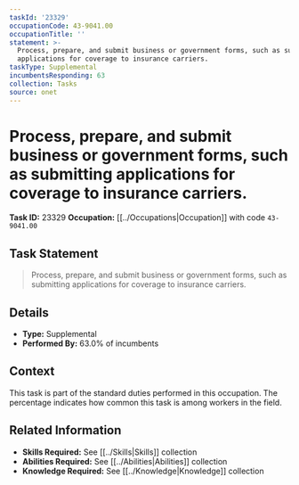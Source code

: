 ```yaml
---
taskId: '23329'
occupationCode: 43-9041.00
occupationTitle: ''
statement: >-
  Process, prepare, and submit business or government forms, such as submitting
  applications for coverage to insurance carriers.
taskType: Supplemental
incumbentsResponding: 63
collection: Tasks
source: onet
---
```

# Process, prepare, and submit business or government forms, such as submitting applications for coverage to insurance carriers.

**Task ID:** 23329
**Occupation:** [[../Occupations|Occupation]] with code `43-9041.00`

## Task Statement

> Process, prepare, and submit business or government forms, such as submitting applications for coverage to insurance carriers.

## Details

- **Type:** Supplemental
- **Performed By:** 63.0% of incumbents

## Context

This task is part of the standard duties performed in this occupation. The percentage indicates how common this task is among workers in the field.

## Related Information

- **Skills Required:** See [[../Skills|Skills]] collection
- **Abilities Required:** See [[../Abilities|Abilities]] collection
- **Knowledge Required:** See [[../Knowledge|Knowledge]] collection
